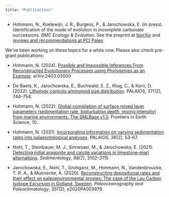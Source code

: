 ```yaml
---
title: "Publications"
---
```


-   Hohmann, N., Koelewijn, J. R., Burgess, P., & Jarochowska, E. (in press). Identification of the mode of evolution in incomplete carbonate successions. *BMC Ecology & Evolution*. See the preprint at [biorXiv](https://doi.org/10.1101/2023.12.18.572098) and [reviews and recommendations at PCI Paleo](https://paleo.peercommunityin.org/articles/rec?id=289)

We've been working on these topics for a while now. Please also check pre-grant publications:

-   Hohmann, N. (2024). [Possible and Impossible Inferences From Reconstructed Evolutionary Processes using Phylogenies as an Example](https://arxiv.org/abs/2403.03000). arXiv:2403.03000

-   De Baets, K., Jarochowska, E., Buchwald, S. Z., Klug, C., & Korn, D. (2022). [Lithology controls ammonoid size distribution](https://doi.org/10.2110/palo.2021.063). PALAIOS, 37(12), 744–754.

-   Hohmann, N. (2022). [Global compilation of surface mixed layer parameters (sedimentation rate, bioturbation depth, mixing intensity) from marine environments: The SMLBase v1.0](https://doi.org/10.3389/feart.2022.1013174). Frontiers in Earth Science, 10.

-   Hohmann, N. (2021). [Incorporating information on varying sedimentation rates into palaeontological analyses](https://doi.org/10.2110/palo.2020.038). *PALAIOS*, *36*(2), 53–67.

-   Nohl, T., Steinbauer, M. J., Sinnesael, M., & Jarochowska, E. (2021). [Detecting initial aragonite and calcite variations in limestone–marl alternations](https://doi.org/10.1111/sed.12885). *Sedimentology*, *68*(7), 3102–3115.

-   Jarochowska, E., Nohl, T., Grohganz, M., Hohmann, N., Vandenbroucke, T. R. A., & Munnecke, A. (2020). [Reconstructing depositional rates and their effect on paleoenvironmental proxies: The case of the Lau Carbon Isotope Excursion in Gotland, Sweden](https://doi.org/10.1029/2020PA003979). *Paleoceanography and Paleoclimatology*, *35*(12), e2020PA003979.
